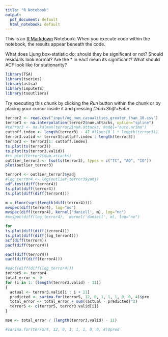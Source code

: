 ```yaml
---
title: "R Notebook"
output:
  pdf_document: default
  html_notebook: default
---
```


This is an [R Markdown](http://rmarkdown.rstudio.com) Notebook. When you execute code within the notebook, the results appear beneath the code. 

What does Ljung box-statistic do; should they be significant or not? Should residuals look normal? Are the * in eacf mean its significant? What should ACF look like for stationarity?

```r
library(TSA)
library(tseries)
library(astsa)
library(imputeTS)
library(tsoutliers)
```

Try executing this chunk by clicking the *Run* button within the chunk or by placing your cursor inside it and pressing *Cmd+Shift+Enter*. 

```r
terror2 <- read.csv("input/og_num_casualities_greater_than_10.csv")
terror3 <- na.interpolation(terror2$num.attacks, option="spline")
#terror3 <- na.kalman(terror2$num.attacks, model="auto.arima")
cuttoff.index <- length(terror3) - 47 #floor(0.1 * length(terror3))
terror3.valid <- terror3[cuttoff.index : length(terror3)]
terror3 <- terror3[1: cuttoff.index]
ts.plot(ts(terror3))
ts.plot(ts(terror3.valid))
#ts.plot(terror2$num.attacks)
outlier_terror3 <- tso(ts(terror3), types = c("TC", "AO", "IO"))
plot(outlier_terror3)
```

```r
terror4 <- outlier_terror3$yadj
#log_terror4 <- log(outlier_terror3$yadj)
adf.test(diff(terror4))
ts.plot(diff(terror4))
ts.plot(diff(diff(terror4)))
```

```r
m = floor(sqrt(length(diff(terror4))))
mvspec(diff(terror4), log="no")
mvspec(diff(terror4), kernel('daniell', m), log="no")
#mvspec(diff(log_terror4),  kernel('daniell', m), log="no")
```

```r
for 
ts.plot(diff(diff(terror4)))
ts.plot(diff(diff(log_terror4)))
acf(diff(terror4))
pacf(diff(terror4))
```


```r
eacf(diff(terror4))
eacf(diff(diff(terror4)))
```

```r
#eacf(diff(diff(log_terror4)))
terror5 <- terror4
total_error <- 0
for (i in 1: (length(terror3.valid) - 11))
{
  actual <- terror3.valid[i : i + 11]
  predicted <- sarima.for(terror5, 12, 0, 1, 1, 1, 0, 0, 4)$pre
  total_error <- total_error + sum((actual - predicted)^2)
  terror5 <- c(terror5, terror3.valid[i]) 
}

mse <- total_error / (length(terror3.valid) - 11)

#sarima.for(terror4, 12, 0, 1, 1, 1, 0, 0, 4)$pred

```

```r

```
